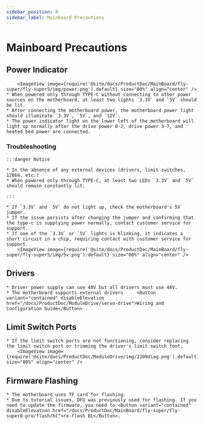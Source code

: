 ```yaml
---
sidebar_position: 8
sidebar_label: Mainboard Precautions
---
```









# Mainboard Precautions

## Power Indicator

        <ImageView image={require('@site/docs/ProductDoc/MainBoard/fly-super/fly-super5/img/power.png').default} size="80%" align="center" />
    * When powered only through TYPE-C without connecting to other power sources on the motherboard, at least two lights `3.3V` and `5V` should be lit.
    * After connecting the motherboard power, the motherboard power light should illuminate `3.3V`, `5V`, and `12V`.
    * The power indicator light on the lower left of the motherboard will light up normally after the drive power 0-2, drive power 3-7, and heated bed power are connected.

### Troubleshooting


    :::danger Notice

    * In the absence of any external devices (drivers, limit switches, 12864, etc.)
    * When powered only through TYPE-C, at least two LEDs `3.3V` and `5V` should remain constantly lit.

    :::

    * If `3.3V` and `5V` do not light up, check the motherboard's 5V jumper.
    * If the issue persists after changing the jumper and confirming that the type-c is supplying power normally, contact customer service for support.
    * If one of the `3.3V` or `5V` lights is blinking, it indicates a short circuit in a chip, requiring contact with customer service for support.
        <ImageView image={require('@site/docs/ProductDoc/MainBoard/fly-super/fly-super5/img/5v.png').default} size="60%" align="center" />

## Drivers
    * Driver power supply can use 48V but all drivers must use 48V.
    * The motherboard supports external drivers     <Button variant="contained" disableElevation href="/docs/ProductDoc/ModuleDrive/servo-drive">Wiring and Configuration Guide</Button>

## Limit Switch Ports

    * If the limit switch ports are not functioning, consider replacing the limit switch port or trimming the driver's limit switch foot.
        <ImageView image={require('@site/docs/ProductDoc/ModuleDrive/img/2209diag.png').default} size="80%" align="center" />


## Firmware Flashing

    * The motherboard uses TF card for flashing.
    * Due to tutorial issues, DFU was previously used for flashing. If you need to update the firmware, you need to <Button variant="contained" disableElevation href="/docs/ProductDoc/MainBoard/fly-super/fly-super8-pro/flash/bl">re-flash BL</Button>.